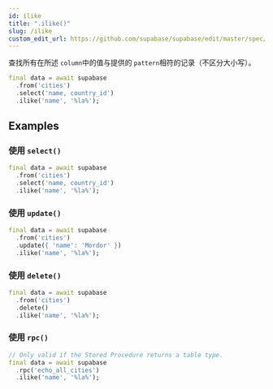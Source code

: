```yaml
---
id: ilike
title: ".ilike()"
slug: /ilike
custom_edit_url: https://github.com/supabase/supabase/edit/master/spec/supabase_dart_v1.yml
---
```


查找所有在所述 `column`中的值与提供的 `pattern`相符的记录（不区分大小写）。


```dart
final data = await supabase
  .from('cities')
  .select('name, country_id')
  .ilike('name', '%la%');
```


















## Examples

### 使用 `select()`



```dart
final data = await supabase
  .from('cities')
  .select('name, country_id')
  .ilike('name', '%la%');
```

### 使用 `update()`



```dart
final data = await supabase
  .from('cities')
  .update({ 'name': 'Mordor' })
  .ilike('name', '%la%');
```

### 使用 `delete()`



```dart
final data = await supabase
  .from('cities')
  .delete()
  .ilike('name', '%la%');
```

### 使用 `rpc()`



```dart
// Only valid if the Stored Procedure returns a table type.
final data = await supabase
  .rpc('echo_all_cities')
  .ilike('name', '%la%');
```
